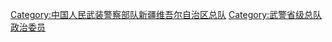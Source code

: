[[Category:中国人民武装警察部队新疆维吾尔自治区总队|Category:中国人民武装警察部队新疆维吾尔自治区总队]]
[[Category:武警省级总队政治委员|Category:武警省级总队政治委员]]